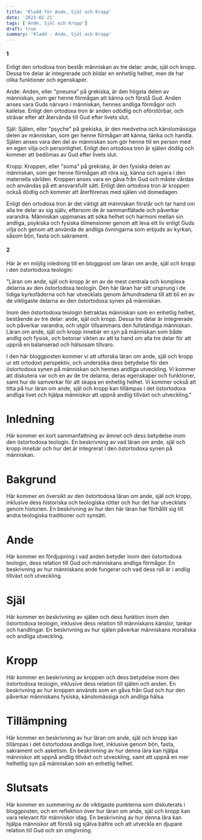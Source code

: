 ```yaml
---
title: 'Kladd för Ande, Själ och Kropp'
date: '2023-02-21'
tags: ['Ande, Själ och Kropp']
draft: true
summary: 'Kladd - Ande, Själ och Kropp'
---
```


#### 1

Enligt den ortodoxa tron består människan av tre delar: ande, själ och kropp. Dessa tre delar är integrerade och bildar en enhetlig helhet, men de har olika funktioner och egenskaper.

Ande: Anden, eller "pneuma" på grekiska, är den högsta delen av människan, som ger henne förmågan att känna och förstå Gud. Anden anses vara Guds närvaro i människan, hennes andliga förmågor och kallelse. Enligt den ortodoxa tron är anden odödlig och oförstörbar, och strävar efter att återvända till Gud efter livets slut.

Själ: Själen, eller "psyche" på grekiska, är den medvetna och känslomässiga delen av människan, som ger henne förmågan att känna, tänka och handla. Själen anses vara den del av människan som gör henne till en person med en egen vilja och personlighet. Enligt den ortodoxa tron är själen dödlig och kommer att bedömas av Gud efter livets slut.

Kropp: Kroppen, eller "soma" på grekiska, är den fysiska delen av människan, som ger henne förmågan att röra sig, känna och agera i den materiella världen. Kroppen anses vara en gåva från Gud och måste vårdas och användas på ett ansvarsfullt sätt. Enligt den ortodoxa tron är kroppen också dödlig och kommer att återförenas med själen vid domedagen.

Enligt den ortodoxa tron är det viktigt att människan förstår och tar hand om alla tre delar av sig själv, eftersom de är sammanflätade och påverkar varandra. Människan uppmanas att söka helhet och harmoni mellan sin andliga, psykiska och fysiska dimensioner genom att leva ett liv enligt Guds vilja och genom att använda de andliga övningarna som erbjuds av kyrkan, såsom bön, fasta och sakrament.

#### 2

Här är en möjlig inledning till en bloggpost om läran om ande, själ och kropp i den östortodoxa teologin:

"Läran om ande, själ och kropp är en av de mest centrala och komplexa delarna av den östortodoxa teologin. Den här läran har sitt ursprung i de tidiga kyrkofäderna och har utvecklats genom århundradena till att bli en av de viktigaste delarna av den östortodoxa synen på människan.

Inom den östortodoxa teologin betraktas människan som en enhetlig helhet, bestående av tre delar: ande, själ och kropp. Dessa tre delar är integrerade och påverkar varandra, och utgör tillsammans den fullständiga människan. Läran om ande, själ och kropp innebär en syn på människan som både andlig och fysisk, och betonar vikten av att ta hand om alla tre delar för att uppnå en balanserad och hälsosam tillvaro.

I den här bloggposten kommer vi att utforska läran om ande, själ och kropp ur ett ortodoxt perspektiv, och undersöka dess betydelse för den östortodoxa synen på människan och hennes andliga utveckling. Vi kommer att diskutera var och en av de tre delarna, deras egenskaper och funktioner, samt hur de samverkar för att skapa en enhetlig helhet. Vi kommer också att titta på hur läran om ande, själ och kropp kan tillämpas i det östortodoxa andliga livet och hjälpa människor att uppnå andlig tillväxt och utveckling."

# Inledning

Här kommer en kort sammanfattning av ämnet och dess betydelse inom den östortodoxa teologin. En beskrivning av vad läran om ande, själ och kropp innebär och hur det är integrerat i den östortodoxa synen på människan.

# Bakgrund

Här kommer en översikt av den östortodoxa läran om ande, själ och kropp, inklusive dess historiska och teologiska rötter och hur det har utvecklats genom historien. En beskrivning av hur den här läran har förhållit sig till andra teologiska traditioner och synsätt.

# Ande

Här kommer en fördjupning i vad anden betyder inom den östortodoxa teologin, dess relation till Gud och människans andliga förmågor. En beskrivning av hur människans ande fungerar och vad dess roll är i andlig tillväxt och utveckling.

# Själ

Här kommer en beskrivning av själen och dess funktion inom den östortodoxa teologin, inklusive dess relation till människans känslor, tankar och handlingar. En beskrivning av hur själen påverkar människans moraliska och andliga utveckling.

# Kropp

Här kommer en beskrivning av kroppen och dess betydelse inom den östortodoxa teologin, inklusive dess relation till själen och anden. En beskrivning av hur kroppen används som en gåva från Gud och hur den påverkar människans fysiska, känslomässiga och andliga hälsa.

# Tillämpning

Här kommer en beskrivning av hur läran om ande, själ och kropp kan tillämpas i det östortodoxa andliga livet, inklusive genom bön, fasta, sakrament och asketism. En beskrivning av hur denna lära kan hjälpa människor att uppnå andlig tillväxt och utveckling, samt att uppnå en mer helhetlig syn på människan som en enhetlig helhet.

# Slutsats

Här kommer en summering av de viktigaste punkterna som diskuterats i bloggposten, och en reflektion över hur läran om ande, själ och kropp kan vara relevant för människor idag. En beskrivning av hur denna lära kan hjälpa människor att förstå sig själva bättre och att utveckla en djupare relation till Gud och sin omgivning.
